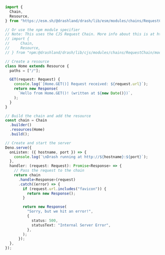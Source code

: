 ```typescript showLineNumbers filename="deno.ts" copy
import {
  Chain,
  Resource,
} from "https://esm.sh/@drashland/drash/lib/esm/modules/chains/RequestChain/mod.native.js";

// Or use the npm module specifier
// Note: This uses the CJS Request Chain. More info about this is at https://drash.land/drash-v3.x/getting-started/known-issues
// import {
//     Chain,
//     Resource,
// } from "npm:@drashland/drash/lib/cjs/modules/chains/RequestChain/mod.native.js";

// Create a resource
class Home extends Resource {
  paths = ["/"];

  GET(request: Request) {
    console.log(`[Home.GET()] Request received: ${request.url}`);
    return new Response(
      `Hello from Home.GET()! (written at ${new Date()})`,
    );
  }
}

// Build the chain and add the resource
const chain = Chain
  .builder()
  .resources(Home)
  .build();

// Create and start the server
Deno.serve({
  onListen: ({ hostname, port }) => {
    console.log(`\nDrash running at http://${hostname}:${port}`);
  },
  handler: (request: Request): Promise<Response> => {
    // Pass the request to the chain
    return chain
      .handle<Response>(request)
      .catch((error) => {
        if (request.url.includes("favicon")) {
          return new Response();
        }

        return new Response(
          "Sorry, but we hit an error!",
          {
            status: 500,
            statusText: "Internal Server Error",
          },
        );
      });
  },
});
```
